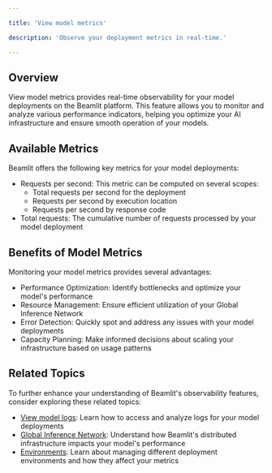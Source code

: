```yaml
---

title: 'View model metrics'

description: 'Observe your deployment metrics in real-time.'

---
```


## Overview

View model metrics provides real-time observability for your model deployments on the Beamlit platform. This feature allows you to monitor and analyze various performance indicators, helping you optimize your AI infrastructure and ensure smooth operation of your models.

## Available Metrics

Beamlit offers the following key metrics for your model deployments:

- Requests per second: This metric can be computed on several scopes:
    - Total requests per second for the deployment
    - Requests per second by execution location
    - Requests per second by response code
- Total requests: The cumulative number of requests processed by your model deployment

## Benefits of Model Metrics

Monitoring your model metrics provides several advantages:

- Performance Optimization: Identify bottlenecks and optimize your model's performance
- Resource Management: Ensure efficient utilization of your Global Inference Network
- Error Detection: Quickly spot and address any issues with your model deployments
- Capacity Planning: Make informed decisions about scaling your infrastructure based on usage patterns

## Related Topics

To further enhance your understanding of Beamlit's observability features, consider exploring these related topics:

- [View model logs](/Observability/View-model-logs): Learn how to access and analyze logs for your model deployments
- [Global Inference Network](/Models/Global-Inference-Network): Understand how Beamlit's distributed infrastructure impacts your model's performance
- [Environments](/Model-Governance/Environments): Learn about managing different deployment environments and how they affect your metrics